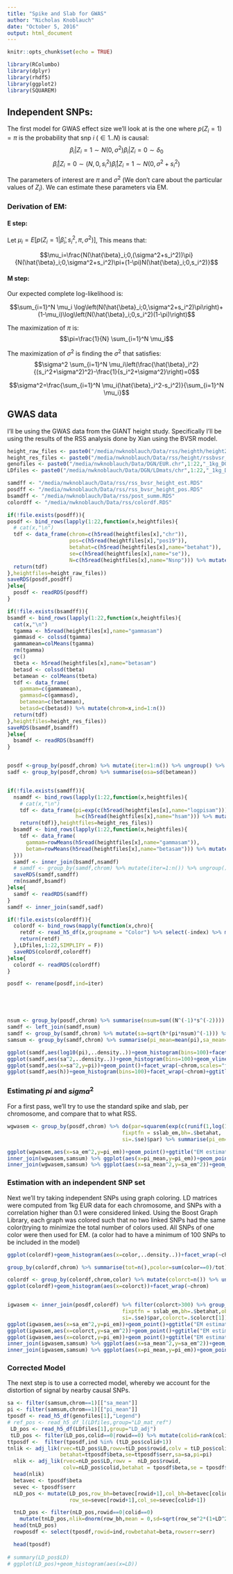 ```yaml
---
title: "Spike and Slab for GWAS"
author: "Nicholas Knoblauch"
date: "October 5, 2016"
output: html_document
---
```


```r
knitr::opts_chunk$set(echo = TRUE)
```

```r
library(RColumbo)
library(dplyr)
library(rhdf5)
library(ggplot2)
library(SQUAREM)
```

## Independent SNPs:

The first model for GWAS effect size we'll look at is the one where $p(Z_i=1)=\pi$ is the probability that snp $i$ ($\in 1..N$) is causal:
$$\beta_i|Z_i=1 \sim N(0,\sigma^2) \beta_i|Z_i=0 \sim \delta_0$$
$$\hat{\beta}_i|Z_i=0 \sim(N,0,s_i^2)  \hat{\beta}_i|Z_i=1 \sim N(0,\sigma^2+s_i^2)$$

The parameters of interest are $\pi$ and $\sigma^2$ (We don't care about the particular values of $Z_i$).  We can estimate these parameters via EM.

### Derivation of EM:
#### E step:
Let $\mu_i=E[p(Z_i=1|\hat{\beta}_i,s_i^2,\pi,\sigma^2)]$, This means that:

$$\mu_i=\frac{N(\hat{\beta}_i;0,(\sigma^2+s_i^2))\pi}{N(\hat{\beta}_i;0,\sigma^2+s_i^2)\pi+(1-\pi)N(\hat{\beta}_i;0,s_i^2)}$$

#### M step:
Our expected complete log-likelihood is:

$$\sum_{i=1}^N \mu_i \log\left(N(\hat{\beta}_i;0,\sigma^2+s_i^2)\pi\right)+(1-\mu_i)\log\left(N(\hat{\beta}_i;0,s_i^2)(1-\pi)\right)$$

The maximization of $\pi$ is:
$$\pi=\frac{1}{N} \sum_{i=1}^N \mu_i$$

The maximization of $\sigma^2$ is finding the $\sigma^2$ that satisfies:
$$\sigma^2 \sum_{i=1}^N \mu_i\left(\frac{\hat{\beta}_i^2}{(s_i^2+\sigma^2)^2}-\frac{1}{s_i^2+\sigma^2}\right)=0$$


$$\sigma^2=\frac{\sum_{i=1}^N \mu_i(\hat{\beta}_i^2-s_i^2)}{\sum_{i=1}^N \mu_i}$$



## GWAS data

I'll be using the GWAS data from the GIANT height study. Specifically I'll be using the results of the RSS analysis done by Xian using the BVSR model.  
```r
height_raw_files <- paste0("/media/nwknoblauch/Data/rss/heighth/height2014.chr",1:22,".mat.h5")
height_res_files <- paste0("/media/nwknoblauch/Data/rss/height/rssbvsr_height2014_chr",1:22,"_result.mat")
genofiles <- paste0("/media/nwknoblauch/Data/DGN/EUR.chr",1:22,"_1kg_DGN_Height.h5")
LDfiles <- paste0("/media/nwknoblauch/Data/DGN/LDmats/chr",1:22,"_1kg_DGN_Height_LD.h5")

samdff <- "/media/nwknoblauch/Data/rss/rss_bvsr_height_est.RDS"
posdff <- "/media/nwknoblauch/Data/rss/rss_bvsr_height_pos.RDS"
bsamdff <- "/media/nwknoblauch/Data/rss/post_summ.RDS"
colordff <- "/media/nwknoblauch/Data/rss/colordf.RDS"

```

```r

if(!file.exists(posdff)){
posdf <- bind_rows(lapply(1:22,function(x,heightfiles){
  # cat(x,"\n")
  tdf <- data_frame(chrom=c(h5read(heightfiles[x],"chr")),
                    pos=c(h5read(heightfiles[x],"pos19")),
                    betahat=c(h5read(heightfiles[x],name="betahat")),
                    se=c(h5read(heightfiles[x],name="se")),
                    N=c(h5read(heightfiles[x],name="Nsnp"))) %>% mutate(chrom=x,s=sqrt(se^2+betahat^2/N))
  return(tdf)
},heightfiles=height_raw_files))
saveRDS(posdf,posdff)
}else{
  posdf <- readRDS(posdff)
}

if(!file.exists(bsamdff)){
bsamdf <- bind_rows(lapply(1:22,function(x,heightfiles){
  cat(x,"\n")
  tgamma <- h5read(heightfiles[x],name="gammasam")
  gammasd <- colssd(tgamma)
  gammamean=colMeans(tgamma)
  rm(tgamma)
  gc()
  tbeta <- h5read(heightfiles[x],name="betasam")
  betasd <- colssd(tbeta)
  betamean <- colMeans(tbeta)
  tdf <- data_frame(
    gammam=c(gammamean),
    gammasd=c(gammasd),
    betamean=c(betamean),
    betasd=c(betasd)) %>% mutate(chrom=x,ind=1:n())
  return(tdf)
},heightfiles=height_res_files))
saveRDS(bsamdf,bsamdff)
}else{
  bsamdf <- readRDS(bsamdff)
}


posdf <-group_by(posdf,chrom) %>% mutate(iter=1:n()) %>% ungroup() %>% inner_join(bsamdf)
sadf <- group_by(posdf,chrom) %>% summarise(osa=sd(betamean))


if(!file.exists(samdff)){
  nsamdf <- bind_rows(lapply(1:22,function(x,heightfiles){
    # cat(x,"\n")
    tdf <- data_frame(pi=exp(c(h5read(heightfiles[x],name="logpisam"))),
                      h=c(h5read(heightfiles[x],name="hsam"))) %>% mutate(chrom=x,iter=1:n())
    return(tdf)},heightfiles=height_res_files))
  bsamdf <- bind_rows(lapply(1:22,function(x,heightfiles){
    tdf <- data_frame(
      gammam=rowMeans(h5read(heightfiles[x],name="gammasam")),
      betam=rowMeans(h5read(heightfiles[x],name="betasam"))) %>% mutate(chrom=x,iter=1:n())
  }))
  samdf <- inner_join(bsamdf,nsamdf)
  # samdf <- group_by(samdf,chrom) %>% mutate(iter=1:n()) %>% ungroup() %>% select(-pi,-h) %>% inner_join(nsamdf)
  saveRDS(samdf,samdff)
  rm(nsamdf,bsamdf)
}else{
  samdf <- readRDS(samdff)
}
samdf <- inner_join(samdf,sadf)

if(!file.exists(colordff)){
  colordf <- bind_rows(mapply(function(x,chro){
    retdf <- read_h5_df(x,groupname = "Color") %>% select(-index) %>% mutate(chrom=chro)
    return(retdf)
  },LDfiles,1:22,SIMPLIFY = F))
  saveRDS(colordf,colordff)
}else{
  colordf <- readRDS(colordff)
}

posdf <- rename(posdf,ind=iter)





nsum <- group_by(posdf,chrom) %>% summarise(nsum=sum((N^(-1)*s^(-2))))
samdf <- left_join(samdf,nsum)
samdf <- group_by(samdf,chrom) %>% mutate(sa=sqrt(h*(pi*nsum)^(-1))) %>% ungroup()
samsum <- group_by(samdf,chrom) %>% summarise(pi_mean=mean(pi),sa_mean=mean(sa))
```

```r
ggplot(samdf,aes(log10(pi),..density..))+geom_histogram(bins=100)+facet_wrap(~chrom)+ggtitle("posterior sample of pi across chromosomes")
ggplot(samdf,aes(sa^2,..density..))+geom_histogram(bins=100)+geom_vline(aes(xintercept=osa))+facet_wrap(~chrom)+ggtitle("posterior sample of sigma^2 across chromosomes")
ggplot(samdf,aes(x=sa^2,y=pi))+geom_point()+facet_wrap(~chrom,scales="free")+ggtitle("pi vs sigma^2")
ggplot(samdf,aes(h))+geom_histogram(bins=100)+facet_wrap(~chrom)+ggtitle("posterior sample of h across chromosomes")

```

### Estimating $pi$ and $sigma^2$

For a first pass, we'll try to use the standard spike and slab, per chromosome, and compare that to what RSS.

```r

wgwasem <- group_by(posdf,chrom) %>% do(par=squarem(exp(c(runif(1,log(1/length(.$se)),0),runif(1))),
                                     fixptfn = sslab_em,bh=.$betahat,
                                     si=.$se)$par) %>% summarise(pi_em=par[1],sa_em=par[2],chrom=chrom[1])
```

```r

ggplot(wgwasem,aes(x=sa_em^2,y=pi_em))+geom_point()+ggtitle("EM estimate of pi vs EM estimate of sigma^2\n(Whole Chromosomes)")
inner_join(wgwasem,samsum) %>% ggplot(aes(x=pi_mean,y=pi_em))+geom_point()+ggtitle("EM estimate of pi vs posterior mean from RSS\n (Whole Chromosmes)")
inner_join(wgwasem,samsum) %>% ggplot(aes(x=sa_mean^2,y=sa_em^2))+geom_point()+ggtitle("EM estimate of sigma^2 vs posterior mean from RSS\n (Whole Chromosmes)")

```

### Estimation with an independent SNP set

Next we'll try taking independent SNPs using graph coloring.  LD matrices were computed from 1kg EUR data for each chromosome, and SNPs with a correlation higher than 0.1 were considered linked. Using the Boost Graph Library, each graph was colored such that no two linked SNPs had the same color(trying to minimize the total number of colors used. All SNPs of one color were then used for EM. (a color had to have a minimum of 100 SNPs to be included in the model)

```r
ggplot(colordf)+geom_histogram(aes(x=color,..density..))+facet_wrap(~chrom,scales = "free")+ggtitle("Color assignment of SNPs")

group_by(colordf,chrom) %>% summarise(tot=n(),pcolor=sum(color==0)/tot) %>% ggplot()+geom_point(aes(x=chrom,y=pcolor),col="red")+ggtitle("Percent of SNPs that are independent by chromosome")

colordf <- group_by(colordf,chrom,color) %>% mutate(colorct=n()) %>% ungroup()
ggplot(colordf)+geom_histogram(aes(x=colorct))+facet_wrap(~chrom)


igwasem <- inner_join(posdf,colordf) %>% filter(colorct>300) %>% group_by(chrom,color) %>% do(par=fpiter(exp(c(runif(1,log(1/length(.$se)),0),runif(1))),
                                     fixptfn = sslab_em,bh=.$betahat,objfn = sslab_lik,
                                     si=.$se)$par,colorct=.$colorct[1]) %>% summarise(pi_em=par[1],sa_em=par[2],chrom=chrom[1],color=color[1],colorct=colorct[1])
ggplot(igwasem,aes(x=sa_em^2,y=pi_em))+geom_point()+ggtitle("EM estimate of pi vs EM estimate of sigma^2\n(Whole Chromosomes)")
ggplot(igwasem,aes(x=colorct,y=sa_em^2))+geom_point()+ggtitle("EM estimate of sigma^2 vs number of SNPs")
ggplot(igwasem,aes(x=colorct,y=pi_em))+geom_point()+ggtitle("EM estimate of pi vs number of SNPs")
inner_join(igwasem,samsum) %>% ggplot(aes(x=sa_mean^2,y=sa_em^2))+geom_point()+ggtitle("EM estimate of sigma^2 vs posterior mean from RSS\n (Whole Chromosmes)")
inner_join(igwasem,samsum) %>% ggplot(aes(x=pi_mean,y=pi_em))+geom_point()+ggtitle("EM estimate of sigma^2 vs posterior mean from RSS\n (Whole Chromosmes)")

```



### Corrected Model

The next step is to use a corrected model, whereby we account for the distortion of signal by nearby causal SNPs.

```r

sa <- filter(samsum,chrom==1)[["sa_mean"]]
pi <- filter(samsum,chrom==1)[["pi_mean"]]
tposdf <- read_h5_df(genofiles[1],"Legend")
# ref_pos <- read_h5_df_l(LDfiles,group="LD_mat_ref")
 LD_pos <- read_h5_df(LDfiles[1],group="LD_adj")
 tLD_pos <- filter(LD_pos,colid==0|rowid==0) %>% mutate(colid=rank(colid)-1)
ttposdf <-  filter(tposdf,ind %in% (tLD_pos$colid+1))
tnlik <- adj_lik(rvec=tLD_pos$LD,rowv=tLD_pos$rowid,colv = tLD_pos$colid,
                 betahat=ttposdf$beta,se=ttposdf$serr,sa=sa,pi=pi)
  nlik <- adj_lik(rvec=nLD_pos$LD,rowv =  nLD_pos$rowid,
                  colv=nLD_pos$colid,betahat = tposdf$beta,se = tposdf$serr,sa = sa,pi = pi)
  head(nlik)
  betavec <- tposdf$beta
  sevec <- tposdf$serr
  nLD_pos <- mutate(LD_pos,row_bh=betavec[rowid+1],col_bh=betavec[colid+1],
                    row_se=sevec[rowid+1],col_se=sevec[colid+1])

  tnLD_pos <- filter(nLD_pos,rowid==0|colid==0)
    mutate(tnLD_pos,nlik=dnorm(row_bh,mean = 0,sd=sqrt(row_se^2*(1+LD^2/(col_se^2))*(sa^2)))) %>% summarise(slik=sum(nlik)/n(),num=n())
  head(tnLD_pos)
  rowposdf <- select(tposdf,rowid=ind,rowbetahat=beta,rowserr=serr)

  head(tposdf)
  
# summary(LD_pos$LD)
# ggplot(LD_pos)+geom_histogram(aes(x=LD))










```
